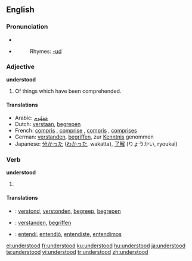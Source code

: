 ==English==

===Pronunciation===
* {{IPA|/ʌndəɻ'stʊd/}}
* {{audio|en-us-understood.ogg|Audio (US)}}
*: Rhymes: [[Rhymes:English:-ʊd|-ʊd]]

===Adjective===
'''understood'''

# Of things which have been comprehended.

====Translations====
* Arabic: [[ARchar|مَفهُوم]]
* Dutch: [[verstaan]], [[begrepen]]
* French: [[compris]] {{m}}, [[comprise]] {{f}}, [[compris]] {{m|p}}, [[comprises]] {{f|p}}
* German: [[verstanden]], [[begriffen]], zur [[Kenntnis]] genommen
* Japanese: [[分かった]] ([[わかった]], wakatta), [[了解]] (りょうかい, ryoukai)

===Verb===
'''understood'''

# {{past of|understand}}

====Translations====
* {{ttbc|Dutch}}: [[verstond]], [[verstonden]], [[begreep]], [[begrepen]]
* {{ttbc|German}}: [[verstanden]], [[begriffen]]
* {{ttbc|Spanish}}: [[entendí]], [[entendió]], [[entendiste]], [[entendimos]]

[[el:understood]]
[[fr:understood]]
[[ku:understood]]
[[hu:understood]]
[[ja:understood]]
[[te:understood]]
[[vi:understood]]
[[tr:understood]]
[[zh:understood]]